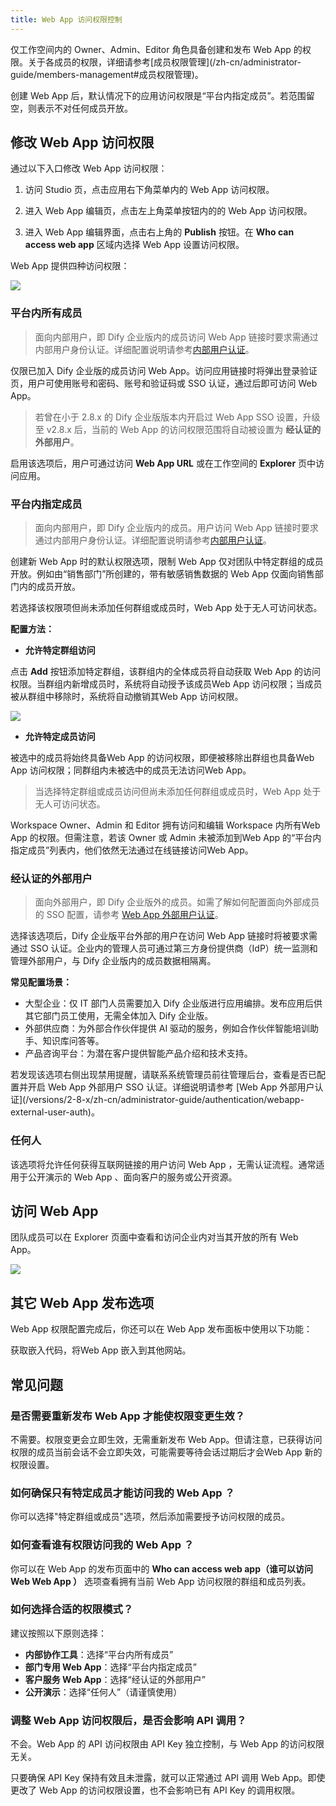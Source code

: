 ```yaml
---
title: Web App 访问权限控制
---
```


<Info>
  仅工作空间内的 Owner、Admin、Editor 角色具备创建和发布 Web App 的权限。关于各成员的权限，详细请参考[成员权限管理](/zh-cn/administrator-guide/members-management#成员权限管理)。
</Info>

创建 Web App 后，默认情况下的应用访问权限是“平台内指定成员”。若范围留空，则表示不对任何成员开放。

## 修改 Web App 访问权限

通过以下入口修改 Web App 访问权限：

1. 访问 Studio 页，点击应用右下角菜单内的 Web App 访问权限。

2. 进入 Web App 编辑页，点击左上角菜单按钮内的的 Web App 访问权限。

3. 进入 Web App 编辑界面，点击右上角的 **Publish** 按钮。在 **Who can access web app** 区域内选择 Web App 设置访问权限。

Web App 提供四种访问权限：

![](https://assets-docs.dify.ai/2025/06/323f40cbf4d0091bc84724fd0bee529c.png)

### 平台内所有成员

> 面向内部用户，即 Dify 企业版内的成员访问 Web App 链接时要求需通过内部用户身份认证。详细配置说明请参考[内部用户认证](/versions/2-8-x/zh-cn/administrator-guide/authentication/enterprise-user-auth)。

仅限已加入 Dify 企业版的成员访问 Web App。访问应用链接时将弹出登录验证页，用户可使用账号和密码、账号和验证码或 SSO 认证，通过后即可访问 Web App。

> 若曾在小于 2.8.x 的 Dify 企业版版本内开启过 Web App SSO 设置，升级至 v2.8.x 后，当前的 Web App 的访问权限范围将自动被设置为 **经认证的外部用户**。

启用该选项后，用户可通过访问 **Web App URL** 或在工作空间的 **Explorer** 页中访问应用。

### 平台内指定成员

> 面向内部用户，即 Dify 企业版内的成员。用户访问 Web App 链接时要求通过内部用户身份认证。详细配置说明请参考[内部用户认证](/versions/2-8-x/zh-cn/administrator-guide/authentication/enterprise-user-auth)。

创建新 Web App 时的默认权限选项，限制 Web App 仅对团队中特定群组的成员开放。例如由“销售部门”所创建的，带有敏感销售数据的 Web App 仅面向销售部门内的成员开放。

若选择该权限项但尚未添加任何群组或成员时，Web App 处于无人可访问状态。

**配置方法：**

- **允许特定群组访问**

点击 **Add** 按钮添加特定群组，该群组内的全体成员将自动获取 Web App 的访问权限。当群组内新增成员时，系统将自动授予该成员Web App 访问权限；当成员被从群组中移除时，系统将自动撤销其Web App 访问权限。

![](https://assets-docs.dify.ai/2025/06/2ae6a255c949c0e28ab2acd087db9b62.png)

- **允许特定成员访问**

被选中的成员将始终具备Web App 的访问权限，即便被移除出群组也具备Web App 访问权限；同群组内未被选中的成员无法访问Web App。

> 当选择特定群组或成员访问但尚未添加任何群组或成员时，Web App 处于无人可访问状态。

<Info>
    Workspace Owner、Admin 和 Editor 拥有访问和编辑 Workspace 内所有Web App 的权限。但需注意，若该 Owner 或 Admin 未被添加到Web App 的“平台内指定成员”列表内，他们依然无法通过在线链接访问Web App。
</Info>

### 经认证的外部用户

> 面向外部用户，即 Dify 企业版外的成员。如需了解如何配置面向外部成员的 SSO 配置，请参考 [Web App 外部用户认证](/versions/2-8-x/zh-cn/administrator-guide/authentication/webapp-external-user-auth)。

选择该选项后，Dify 企业版平台外部的用户在访问 Web App 链接时将被要求需通过 SSO 认证。企业内的管理人员可通过第三方身份提供商（IdP）统一监测和管理外部用户，与 Dify 企业版内的成员数据相隔离。

**常见配置场景：**

- 大型企业：仅 IT 部门人员需要加入 Dify 企业版进行应用编排。发布应用后供其它部门员工使用，无需全体加入 Dify 企业版。
- 外部供应商：为外部合作伙伴提供 AI 驱动的服务，例如合作伙伴智能培训助手、知识库问答等。
- 产品咨询平台：为潜在客户提供智能产品介绍和技术支持。

<Info>
  若发现该选项右侧出现禁用提醒，请联系系统管理员前往管理后台，查看是否已配置并开启 Web App 外部用户 SSO 认证。详细说明请参考 [Web App 外部用户认证](/versions/2-8-x/zh-cn/administrator-guide/authentication/webapp-external-user-auth)。
</Info>

### 任何人

该选项将允许任何获得互联网链接的用户访问 Web App ，无需认证流程。通常适用于公开演示的 Web App 、面向客户的服务或公开资源。

## 访问 Web App 

团队成员可以在 Explorer 页面中查看和访问企业内对当其开放的所有 Web App。

![](https://assets-docs.dify.ai/2025/04/44a22b6f66f80eae805a307388e5b3e9.png)

## 其它 Web App 发布选项

Web App 权限配置完成后，你还可以在 Web App 发布面板中使用以下功能：

<Card title="嵌入网站" icon="link" href="/zh-cn/user-guide/application-publishing/embedding-in-websites">
  获取嵌入代码，将Web App 嵌入到其他网站。
</Card>

## 常见问题

### 是否需要重新发布 Web App 才能使权限变更生效？

不需要。权限变更会立即生效，无需重新发布 Web App。但请注意，已获得访问权限的成员当前会话不会立即失效，可能需要等待会话过期后才会Web App 新的权限设置。

### 如何确保只有特定成员才能访问我的 Web App ？

你可以选择"特定群组或成员"选项，然后添加需要授予访问权限的成员。

### 如何查看谁有权限访问我的 Web App ？

你可以在 Web App 的发布页面中的 **Who can access web app（谁可以访问 Web Web App ）** 选项查看拥有当前 Web App 访问权限的群组和成员列表。

### 如何选择合适的权限模式？

建议按照以下原则选择：

- **内部协作工具**：选择“平台内所有成员”
- **部门专用 Web App**：选择“平台内指定成员”
- **客户服务 Web App**：选择“经认证的外部用户”
- **公开演示**：选择“任何人”（请谨慎使用）

### 调整 Web App 访问权限后，是否会影响 API 调用？

不会。Web App 的 API 访问权限由 API Key 独立控制，与 Web App 的访问权限无关。

只要确保 API Key 保持有效且未泄露，就可以正常通过 API 调用 Web App。即使更改了 Web App 的访问权限设置，也不会影响已有 API Key 的调用权限。
